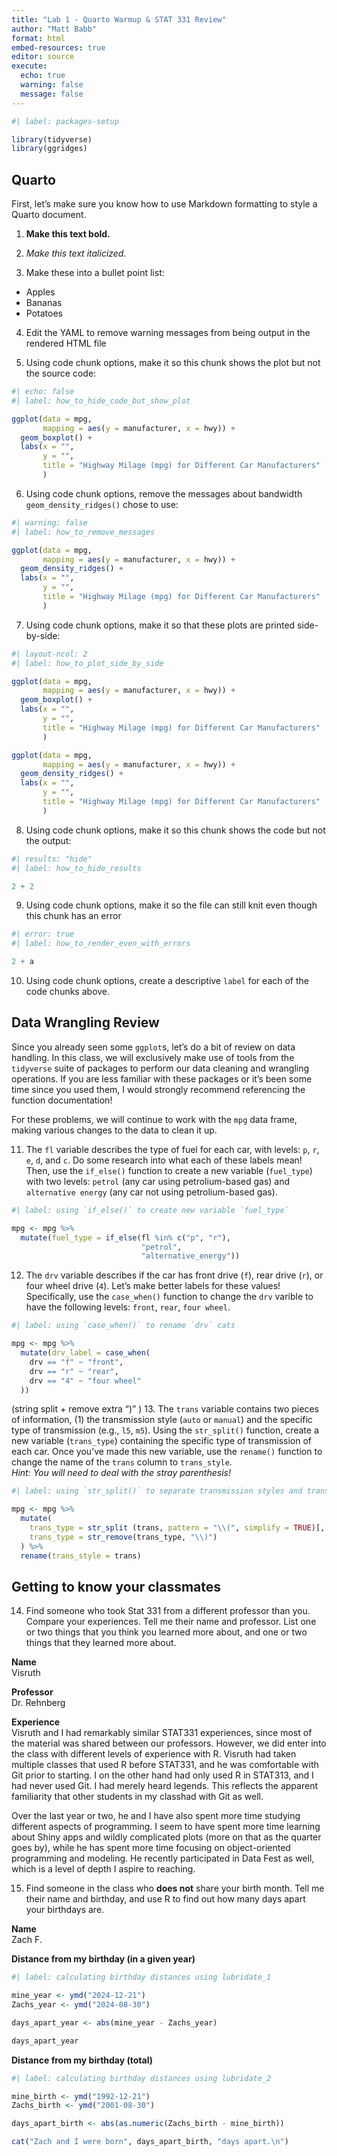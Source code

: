 ```yaml
---
title: "Lab 1 - Quarto Warmup & STAT 331 Review"
author: "Matt Babb"
format: html
embed-resources: true
editor: source
execute: 
  echo: true
  warning: false
  message: false
---
```


```r
#| label: packages-setup

library(tidyverse)
library(ggridges)
```

## Quarto

First, let's make sure you know how to use Markdown formatting to style a Quarto
document.

1.  **Make this text bold.**

2.  *Make this text italicized.*

3.  Make these into a bullet point list:

- Apples
- Bananas
- Potatoes

4.  Edit the YAML to remove warning messages from being output in the rendered
HTML file

5.  Using code chunk options, make it so this chunk shows the plot but not the
source code:

```r
#| echo: false
#| label: how_to_hide_code_but_show_plot

ggplot(data = mpg, 
       mapping = aes(y = manufacturer, x = hwy)) + 
  geom_boxplot() +
  labs(x = "",
       y = "", 
       title = "Highway Milage (mpg) for Different Car Manufacturers"
       )
```

6.  Using code chunk options, remove the messages about bandwidth
`geom_density_ridges()` chose to use:

```r
#| warning: false
#| label: how_to_remove_messages

ggplot(data = mpg, 
       mapping = aes(y = manufacturer, x = hwy)) + 
  geom_density_ridges() +
  labs(x = "",
       y = "", 
       title = "Highway Milage (mpg) for Different Car Manufacturers"
       )
```

7.  Using code chunk options, make it so that these plots are printed
side-by-side:

```r
#| layout-ncol: 2
#| label: how_to_plot_side_by_side

ggplot(data = mpg, 
       mapping = aes(y = manufacturer, x = hwy)) + 
  geom_boxplot() +
  labs(x = "",
       y = "", 
       title = "Highway Milage (mpg) for Different Car Manufacturers"
       )

ggplot(data = mpg, 
       mapping = aes(y = manufacturer, x = hwy)) + 
  geom_density_ridges() +
  labs(x = "",
       y = "", 
       title = "Highway Milage (mpg) for Different Car Manufacturers"
       )

```

8.  Using code chunk options, make it so this chunk shows the code but not the
output:

```r
#| results: "hide"
#| label: how_to_hide_results

2 + 2
```

9.  Using code chunk options, make it so the file can still knit even though
this chunk has an error

```r
#| error: true
#| label: how_to_render_even_with_errors

2 + a
```

10. Using code chunk options, create a descriptive `label` for each of the code
chunks above.

## Data Wrangling Review

Since you already seen some `ggplot`s, let's do a bit of review on data 
handling. In this class, we will exclusively make use of tools from the 
`tidyverse` suite of packages to perform our data cleaning and wrangling
operations. If you are less familiar with these packages or it's been some time
since you used them, I would strongly recommend referencing the function 
documentation!  

For these problems, we will continue to work with the `mpg` data frame, making
various changes to the data to clean it up. 

11. The `fl` variable describes the type of fuel for each car, with levels: `p`, 
`r`, `e`, `d`, and `c`. Do some research into what each of these labels mean! 
Then, use the `if_else()` function to create a new variable (`fuel_type`) with
two levels: `petrol` (any car using petrolium-based gas) and 
`alternative energy` (any car not using petrolium-based gas). 

```r
#| label: using `if_else()` to create new variable `fuel_type`

mpg <- mpg %>%
  mutate(fuel_type = if_else(fl %in% c("p", "r"),
                             "petrol",
                             "alternative_energy"))
```

12. The `drv` variable describes if the car has front drive (`f`), rear drive
(`r`), or four wheel drive (`4`). Let's make better labels for these values! 
Specifically, use the `case_when()` function to change the `drv` varible to have
the following levels: `front`, `rear`, `four wheel`. 

```r
#| label: using `case_when()` to rename `drv` cats

mpg <- mpg %>% 
  mutate(drv_label = case_when(
    drv == "f" ~ "front",
    drv == "r" ~ "rear",
    drv == "4" ~ "four wheel"
  ))
```

(string split + remove extra ")" )
13. The `trans` variable contains two pieces of information, (1) the
transmission style (`auto` or `manual`) and the specific type of transmission
(e.g., `l5`, `m5`). Using the `str_split()` function, create a new variable
(`trans_type`) containing the specific type of transmission of each car. Once
you've made this new variable, use the `rename()` function to change the name
of the `trans` column to `trans_style`.   
*Hint: You will need to deal with the stray parenthesis!* 

```r
#| label: using `str_split()` to separate transmission styles and transmission types

mpg <- mpg %>%
  mutate(
    trans_type = str_split (trans, pattern = "\\(", simplify = TRUE)[, 2],
    trans_type = str_remove(trans_type, "\\)")
  ) %>% 
  rename(trans_style = trans)
```

## Getting to know your classmates

14. Find someone who took Stat 331 from a different professor than you. Compare
your experiences. Tell me their name and professor. List one or two things that
you think you learned more about, and one or two things that they learned more
about.

**Name**  
Visruth

**Professor**  
Dr. Rehnberg

**Experience**  
Visruth and I had remarkably similar STAT331 experiences, since most of the material was shared between our professors. However, we did enter into the class with different levels of experience with R. Visruth had taken multiple classes that used R before STAT331, and he was comfortable with Git prior to starting. I on the other hand had only used R in STAT313, and I had never used Git. I had merely heard legends. This reflects the apparent familiarity that other students in my classhad with Git as well.  

Over the last year or two, he and I have also spent more time studying different aspects of programming. I seem to have spent more time learning about Shiny apps and wildly complicated plots (more on that as the quarter goes by), while he has spent more time focusing on object-oriented programming and modeling. He recently participated in Data Fest as well, which is a level of depth I aspire to reaching.


15. Find someone in the class who **does not** share your birth month. Tell me
their name and birthday, and use R to find out how many days apart your
birthdays are.

**Name**  
Zach F.

**Distance from my birthday (in a given year)**
```r
#| label: calculating birthday distances using lubridate_1

mine_year <- ymd("2024-12-21")
Zachs_year <- ymd("2024-08-30")

days_apart_year <- abs(mine_year - Zachs_year)

days_apart_year
```

**Distance from my birthday (total)**
```r
#| label: calculating birthday distances using lubridate_2

mine_birth <- ymd("1992-12-21")
Zachs_birth <- ymd("2001-08-30")

days_apart_birth <- abs(as.numeric(Zachs_birth - mine_birth))

cat("Zach and I were born", days_apart_birth, "days apart.\n")
```